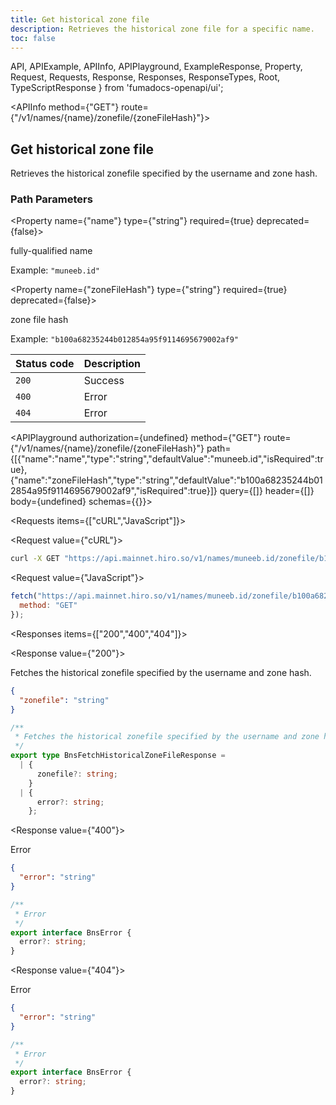 ```yaml
---
title: Get historical zone file
description: Retrieves the historical zone file for a specific name.
toc: false
---
```


  API,
  APIExample,
  APIInfo,
  APIPlayground,
  ExampleResponse,
  Property,
  Request,
  Requests,
  Response,
  Responses,
  ResponseTypes,
  Root,
  TypeScriptResponse
} from 'fumadocs-openapi/ui';

<Root>

<API>

<APIInfo method={"GET"} route={"/v1/names/{name}/zonefile/{zoneFileHash}"}>

## Get historical zone file

Retrieves the historical zonefile specified by the username and zone hash.
### Path Parameters

<Property name={"name"} type={"string"} required={true} deprecated={false}>

fully-qualified name

<span>Example: `"muneeb.id"`</span>

</Property>

<Property name={"zoneFileHash"} type={"string"} required={true} deprecated={false}>

zone file hash

<span>Example: `"b100a68235244b012854a95f9114695679002af9"`</span>

</Property>

| Status code | Description |
| :------ | :------ |
| `200` | Success |
| `400` | Error |
| `404` | Error |

<APIPlayground authorization={undefined} method={"GET"} route={"/v1/names/{name}/zonefile/{zoneFileHash}"} path={[{"name":"name","type":"string","defaultValue":"muneeb.id","isRequired":true},{"name":"zoneFileHash","type":"string","defaultValue":"b100a68235244b012854a95f9114695679002af9","isRequired":true}]} query={[]} header={[]} body={undefined} schemas={{}}>

</APIPlayground>

</APIInfo>

<APIExample>

<Requests items={["cURL","JavaScript"]}>

<Request value={"cURL"}>

```bash
curl -X GET "https://api.mainnet.hiro.so/v1/names/muneeb.id/zonefile/b100a68235244b012854a95f9114695679002af9"
```

</Request>

<Request value={"JavaScript"}>

```js
fetch("https://api.mainnet.hiro.so/v1/names/muneeb.id/zonefile/b100a68235244b012854a95f9114695679002af9", {
  method: "GET"
});
```

</Request>

</Requests>

<Responses items={["200","400","404"]}>

<Response value={"200"}>

Fetches the historical zonefile specified by the username and zone hash.

<ResponseTypes>

<ExampleResponse>

```json
{
  "zonefile": "string"
}
```

</ExampleResponse>

<TypeScriptResponse>

```ts
/**
 * Fetches the historical zonefile specified by the username and zone hash.
 */
export type BnsFetchHistoricalZoneFileResponse =
  | {
      zonefile?: string;
    }
  | {
      error?: string;
    };
```

</TypeScriptResponse>

</ResponseTypes>

</Response>

<Response value={"400"}>

Error

<ResponseTypes>

<ExampleResponse>

```json
{
  "error": "string"
}
```

</ExampleResponse>

<TypeScriptResponse>

```ts
/**
 * Error
 */
export interface BnsError {
  error?: string;
}
```

</TypeScriptResponse>

</ResponseTypes>

</Response>

<Response value={"404"}>

Error

<ResponseTypes>

<ExampleResponse>

```json
{
  "error": "string"
}
```

</ExampleResponse>

<TypeScriptResponse>

```ts
/**
 * Error
 */
export interface BnsError {
  error?: string;
}
```

</TypeScriptResponse>

</ResponseTypes>

</Response>

</Responses>

</APIExample>

</API>

</Root>
